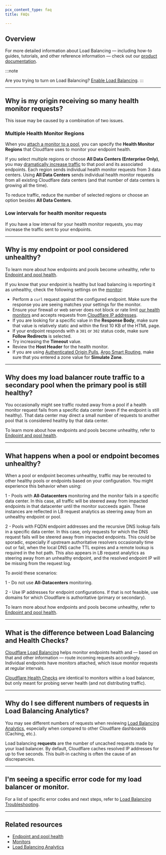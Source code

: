 ```yaml
---
pcx_content_type: faq
title: FAQs

---
```


## Overview

For more detailed information about Load Balancing — including how-to guides, tutorials, and other reference information — check out our [product documentation](/load-balancing/).

:::note

Are you trying to turn on Load Balancing? [Enable Load
Balancing](https://dash.cloudflare.com/?to=/:account/:zone/traffic/load-balancing).
:::

***

## Why is my origin receiving so many health monitor requests?

This issue may be caused by a combination of two issues.

### Multiple Health Monitor Regions

When you [attach a monitor to a pool](/load-balancing/monitors/create-monitor/#create-a-monitor), you can specify the **Health Monitor Regions** that Cloudflare uses to monitor your endpoint health.

If you select multiple regions or choose **All Data Centers (Enterprise Only)**, you may [dramatically increase traffic](/load-balancing/understand-basics/health-details/#how-an-endpoint-becomes-unhealthy) to that pool and its associated endpoints. Each region sends individual health monitor requests from 3 data centers. Using **All Data Centers** sends individual health monitor requests from all existing Cloudflare data centers (and that number of data centers is growing all the time).

To reduce traffic, reduce the number of selected regions or choose an option besides **All Data Centers**.

### Low intervals for health monitor requests

If you have a low interval for your health monitor requests, you may increase the traffic sent to your endpoints.

***

## Why is my endpoint or pool considered unhealthy?

To learn more about how endpoints and pools become unhealthy, refer to [Endpoint and pool health](/load-balancing/understand-basics/health-details).

If you know that your endpoint is healthy but load balancing is reporting it as unhealthy, check the following settings on the [monitor](/load-balancing/monitors):

* Perform a `curl` request against the configured endpoint. Make sure the response you are seeing matches your settings for the monitor.
* Ensure your firewall or web server does not block or rate limit [our health monitors](/fundamentals/reference/cloudflare-site-crawling/#specific-products) and accepts requests from [Cloudflare IP addresses](/fundamentals/concepts/cloudflare-ip-addresses/).
* If you are looking for a specific value in the **Response Body**, make sure that value is relatively static and within the first 10 KB of the HTML page.
* If your endpoint responds with a `301` or `302` status code, make sure **Follow Redirects** is selected.
* Try increasing the **Timeout** value.
* Review the **Host Header** for the health monitor.
* If you are using [Authenticated Origin Pulls](/ssl/origin-configuration/authenticated-origin-pull/), [Argo Smart Routing](/argo-smart-routing/), make sure that you entered a zone value for **Simulate Zone**.

***

## Why does my load balancer route traffic to a secondary pool when the primary pool is still healthy?

You occasionally might see traffic routed away from a pool if a health monitor request fails from a specific data center (even if the endpoint is still healthy). That data center may direct a small number of requests to another pool that is considered healthy by that data center.

To learn more about how endpoints and pools become unhealthy, refer to [Endpoint and pool health](/load-balancing/understand-basics/health-details).

***

## What happens when a pool or endpoint becomes unhealthy?

When a pool or endpoint becomes unhealthy, traffic may be rerouted to other healthy pools or endpoints based on your configuration. You might experience this behavior when using:

1 - Pools with **All-Datacenters** monitoring and the monitor fails in a specific data center. In this case, all traffic will be steered away from impacted endpoints in that datacenter until the monitor succeeds again. These instances are reflected in LB request analytics as steering away from an unhealthy endpoint or pool.

2 - Pools with FQDN endpoint addresses and the recursive DNS lookup fails in a specific data center. In this case, only requests for which the DNS request fails will be steered away from impacted endpoints. This could be sporadic, especially if upstream authoritative resolvers occasionally time out or fail, when the local DNS cache TTL expires and a remote lookup is required in the hot path. This also appears in LB request analytics as steering away from an unhealthy endpoint, and the resolved endpoint IP will be missing from the request log.

To avoid these scenarios:

1 - Do not use **All-Datacenters** monitoring.

2 - Use IP addresses for endpoint configurations. If that is not feasible, use domains for which Cloudflare is authoritative (primary or secondary).

To learn more about how endpoints and pools become unhealthy, refer to [Endpoint and pool health](/load-balancing/understand-basics/health-details).

***

## What is the difference between Load Balancing and Health Checks?

[Cloudflare Load Balancing](/load-balancing/) helps monitor endpoints health and — based on that and other information — route incoming requests accordingly. Individual endpoints have monitors attached, which issue monitor requests at regular intervals.

[Cloudflare Health Checks](/health-checks/) are identical to monitors within a load balancer, but only meant for probing server health (and not distributing traffic).

***

## Why do I see different numbers of requests in Load Balancing Analytics?

You may see different numbers of requests when reviewing [Load Balancing Analytics](/load-balancing/reference/load-balancing-analytics/), especially when compared to other Cloudflare dashboards (Caching, etc.).

Load balancing **requests** are the number of uncached requests made by your load balancer. By default, Cloudflare caches resolved IP addresses for up to five seconds. This built-in caching is often the cause of an discrepancies.

***

## I'm seeing a specific error code for my load balancer or monitor.

For a list of specific error codes and next steps, refer to [Load Balancing Troubleshooting](/load-balancing/troubleshooting).

***

## Related resources

* [Endpoint and pool health](/load-balancing/understand-basics/health-details)
* [Monitors](/load-balancing/monitors)
* [Load Balancing Analytics](/load-balancing/reference/load-balancing-analytics/)
